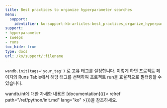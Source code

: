 ```yaml
---
title: Best practices to organize hyperparameter searches
menu:
  support:
    identifier: ko-support-kb-articles-best_practices_organize_hyperparameter_searches
support:
- hyperparameter
- sweeps
- runs
toc_hide: true
type: docs
url: /ko/support/:filename
---
```


`wandb.init(tags='your_tag')` 로 고유 태그를 설정합니다. 이렇게 하면 프로젝트 페이지의 Runs Table에서 해당 태그를 선택하여 프로젝트 run을 효율적으로 필터링할 수 있습니다.

wandb.int에 대한 자세한 내용은 [documentation]({{< relref path="/ref/python/init.md" lang="ko" >}})을 참조하세요.
